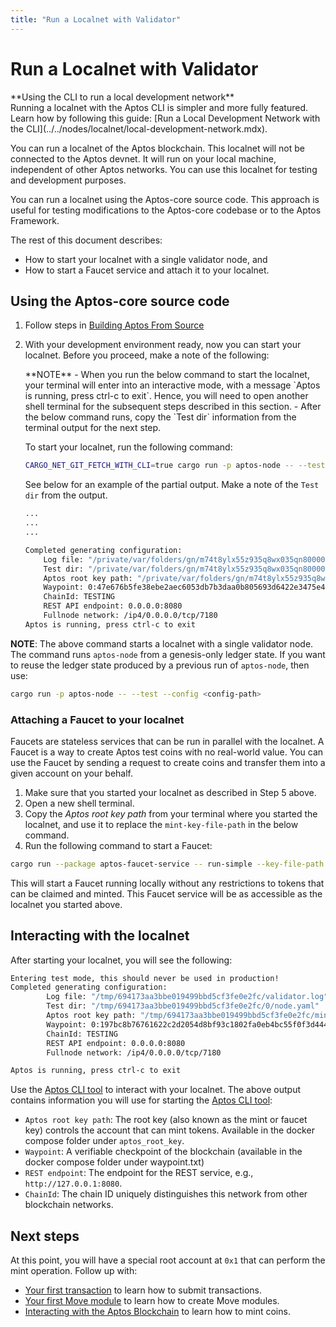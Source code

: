 ```yaml
---
title: "Run a Localnet with Validator"
---
```



# Run a Localnet with Validator

<Callout type="info">
**Using the CLI to run a local development network** <br />
Running a localnet with the Aptos CLI is simpler and more fully featured. Learn how by following this guide: [Run a Local Development Network with the CLI](../../nodes/localnet/local-development-network.mdx).
</Callout>

You can run a localnet of the Aptos blockchain. This localnet will not be connected to the Aptos devnet. It will run on your local machine, independent of other Aptos networks. You can use this localnet for testing and development purposes.

You can run a localnet using the Aptos-core source code. This approach is useful for testing modifications to the Aptos-core codebase or to the Aptos Framework.

The rest of this document describes:

- How to start your localnet with a single validator node, and
- How to start a Faucet service and attach it to your localnet.

## Using the Aptos-core source code

1. Follow steps in [Building Aptos From Source](../building-from-source.mdx)

2. With your development environment ready, now you can start your localnet. Before you proceed, make a note of the following:

   <Callout type="info">
   **NOTE**
   - When you run the below command to start the localnet, your terminal will enter into an interactive mode, with a message `Aptos is running, press ctrl-c to exit`. Hence, you will need to open another shell terminal for the subsequent steps described in this section.
   - After the below command runs, copy the `Test dir` information from the terminal output for the next step.
   </Callout>

   To start your localnet, run the following command:

   ```bash filename="Terminal"
   CARGO_NET_GIT_FETCH_WITH_CLI=true cargo run -p aptos-node -- --test
   ```

   See below for an example of the partial output. Make a note of the `Test dir` from the output.

   ```bash filename="Terminal"
   ...
   ...
   ...

   Completed generating configuration:
       Log file: "/private/var/folders/gn/m74t8ylx55z935q8wx035qn80000gn/T/b3adc18c144bfcc78a1541953893bc1c/validator.log"
       Test dir: "/private/var/folders/gn/m74t8ylx55z935q8wx035qn80000gn/T/b3adc18c144bfcc78a1541953893bc1c/0/node.yaml"
       Aptos root key path: "/private/var/folders/gn/m74t8ylx55z935q8wx035qn80000gn/T/b3adc18c144bfcc78a1541953893bc1c/mint.key"
       Waypoint: 0:47e676b5fe38ebe2aec6053db7b3daa0b805693d6422e3475e46e89499464ecf
       ChainId: TESTING
       REST API endpoint: 0.0.0.0:8080
       Fullnode network: /ip4/0.0.0.0/tcp/7180
   Aptos is running, press ctrl-c to exit
   ```

**NOTE**: The above command starts a localnet with a single validator node. The command runs `aptos-node` from a genesis-only ledger state. If you want to reuse the ledger state produced by a previous run of `aptos-node`, then use:

```bash filename="Terminal"
cargo run -p aptos-node -- --test --config <config-path>
```

### Attaching a Faucet to your localnet

Faucets are stateless services that can be run in parallel with the localnet. A Faucet is a way to create Aptos test coins with no real-world value. You can use the Faucet by sending a request to create coins and transfer them into a given account on your behalf.

1. Make sure that you started your localnet as described in Step 5 above.
2. Open a new shell terminal.
3. Copy the _Aptos root key path_ from your terminal where you started the localnet, and use it to replace the `mint-key-file-path` in the below command.
4. Run the following command to start a Faucet:

```bash filename="Terminal"
cargo run --package aptos-faucet-service -- run-simple --key-file-path "/tmp/694173aa3bbe019499bbd5cf3fe0e2fc/mint.key" --node-url http://127.0.0.1:8080 --chain-id TESTING
```

This will start a Faucet running locally without any restrictions to tokens that can be claimed and minted. This Faucet service will be as accessible as the localnet you started above.

## Interacting with the localnet

After starting your localnet, you will see the following:

```bash filename="Terminal"
Entering test mode, this should never be used in production!
Completed generating configuration:
        Log file: "/tmp/694173aa3bbe019499bbd5cf3fe0e2fc/validator.log"
        Test dir: "/tmp/694173aa3bbe019499bbd5cf3fe0e2fc/0/node.yaml"
        Aptos root key path: "/tmp/694173aa3bbe019499bbd5cf3fe0e2fc/mint.key"
        Waypoint: 0:197bc8b76761622c2d2054d8bf93c1802fa0eb4bc55f0f3d4442878fdecc297f
        ChainId: TESTING
        REST API endpoint: 0.0.0.0:8080
        Fullnode network: /ip4/0.0.0.0/tcp/7180

Aptos is running, press ctrl-c to exit
```

Use the [Aptos CLI tool](../../../build/cli.mdx) to interact with your localnet. The above output contains information you will use for starting the [Aptos CLI tool](../../../build/cli.mdx):

- `Aptos root key path`: The root key (also known as the mint or faucet key) controls the account that can mint tokens. Available in the docker compose folder under `aptos_root_key`.
- `Waypoint`: A verifiable checkpoint of the blockchain (available in the docker compose folder under waypoint.txt)
- `REST endpoint`: The endpoint for the REST service, e.g., `http://127.0.0.1:8080`.
- `ChainId`: The chain ID uniquely distinguishes this network from other blockchain networks.

## Next steps

At this point, you will have a special root account at `0x1` that can perform the mint operation. Follow up with:

- [Your first transaction](../../tutorials/first-transaction.md) to learn how to submit transactions.
- [Your first Move module](../../tutorials/first-move-module.md) to learn how to create Move modules.
- [Interacting with the Aptos Blockchain](../../tutorials/first-coin.md) to learn how to mint coins.
